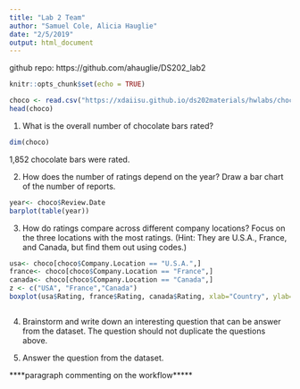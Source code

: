 ```yaml
---
title: "Lab 2 Team"
author: "Samuel Cole, Alicia Hauglie"
date: "2/5/2019"
output: html_document
---
```


github repo: https://github.com/ahauglie/DS202_lab2


```r
knitr::opts_chunk$set(echo = TRUE)
```

```r
choco <- read.csv("https://xdaiisu.github.io/ds202materials/hwlabs/choco.csv")
head(choco)
```

1. What is the overall number of chocolate bars rated?
``` r
dim(choco)
```

1,852 chocolate bars were rated. 



2. How does the number of ratings depend on the year? Draw a bar chart of the number of reports.
``` r
year<- choco$Review.Date
barplot(table(year))
```
3. How do ratings compare across different company locations? Focus on the three locations with the most ratings. (Hint: They are U.S.A., France, and Canada, but find them out using codes.)
```r

usa<- choco[choco$Company.Location == "U.S.A.",]
france<- choco[choco$Company.Location == "France",]
canada<- choco[choco$Company.Location == "Canada",]
z <- c("USA", "France","Canada") 
boxplot(usa$Rating, france$Rating, canada$Rating, xlab="Country", ylab="Rating", main="Rating Distribution of Top 3 Countries", names = z)



```
4. Brainstorm and write down an interesting question that can be answer from the dataset. The question should not duplicate the questions above.


5. Answer the question from the dataset.



****paragraph commenting on the workflow*****